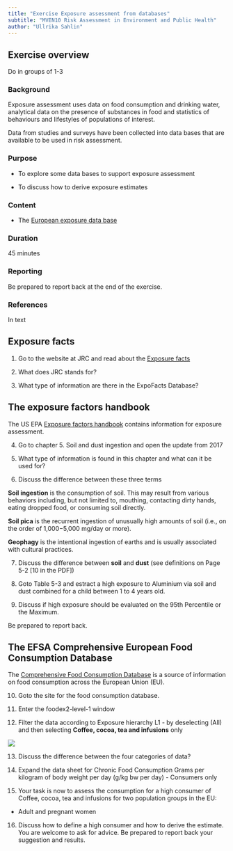 ```yaml
---
title: "Exercise Exposure assessment from databases"
subtitle: "MVEN10 Risk Assessment in Environment and Public Health"
author: "Ullrika Sahlin"
---
```


## Exercise overview

Do in groups of 1-3

### Background

Exposure assessment uses data on food consumption and drinking water, analytical data on the presence of substances in food and statistics of behaviours and lifestyles of populations of interest. 

Data from studies and surveys have been collected into data bases that are available to be used in risk assessment. 

### Purpose

- To explore some data bases to support exposure assessment 

- To discuss how to derive exposure estimates 

### Content

-   The [European exposure data base](https://joint-research-centre.ec.europa.eu/expofacts-european-exposure-factors-sourcebook_en)

### Duration

45 minutes

### Reporting

Be prepared to report back at the end of the exercise.

### References

In text

## Exposure facts

(@) Go to the website at JRC and read about the [Exposure facts](https://joint-research-centre.ec.europa.eu/expofacts-european-exposure-factors-sourcebook_en)

(@) What does JRC stands for?

(@) What type of information are there in the ExpoFacts Database?

## The exposure factors handbook 

The US EPA [Exposure factors handbook](https://www.epa.gov/expobox/about-exposure-factors-handbook) contains information for exposure assessment. 

(@) Go to chapter 5. Soil and dust ingestion and open the update from 2017

(@) What type of information is found in this chapter and what can it be used for? 

(@) Discuss the difference between these three terms

**Soil ingestion** is the consumption of soil. This may result from various behaviors including, but not limited to, mouthing, contacting dirty hands, eating dropped food, or consuming soil directly.

**Soil pica** is the recurrent ingestion of unusually high amounts of soil (i.e., on the order of 1,000−5,000 mg/day or more).

**Geophagy** is the intentional ingestion of earths and is usually associated with cultural practices.

(@) Discuss the difference between **soil** and **dust** (see definitions on Page 5-2 [10 in the PDF])

(@) Goto Table 5-3 and estract a high exposure to Aluminium via soil and dust combined for a child between 1 to 4 years old. 

(@) Discuss if high exposure should be evaluated on the 95th Percentile or the Maximum. 

Be prepared to report back. 

<!-- ## Dietary Exposure (DietEx) tool -->

<!-- The Dietary Exposure [DietEx tool](https://www.efsa.europa.eu/en/science/tools-and-resources/dietex) is a user-friendly tool for estimating chronic dietary exposure to substances present in food (e.g. intentionally added or naturally present chemicals, contaminants, proteins, novel food ingredients). -->

<!-- The DietEx tool is currently unavailable due to ongoing validation by EFSA. So we skip this.   -->

## The EFSA Comprehensive European Food Consumption Database

The [Comprehensive Food Consumption Database](https://www.efsa.europa.eu/en/data-report/food-consumption-data) is a source of information on food consumption across the European Union (EU). 

(@) Goto the site for the food consumption database. 

(@) Enter the foodex2-level-1 window

(@) Filter the data according to Exposure hierarchy L1 - by deselecting (All) and then selecting **Coffee, cocoa, tea and infusions** only

![](../img/food1.png)

(@) Discuss the difference between the four categories of data? 

(@) Expand the data sheet for Chronic Food Consumption Grams per kilogram of body weight per day (g/kg bw per day) - Consumers only

(@) Your task is now to assess the consumption for a high consumer of Coffee, cocoa, tea and infusions for two population groups in the EU:

- Adult and pregnant women

(@) Discuss how to define a high consumer and how to derive the estimate. You are welcome to ask for advice. Be prepared to report back your suggestion and results.

